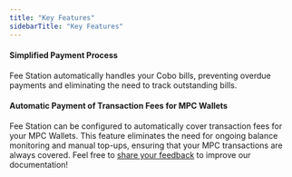 ```yaml
---
title: "Key Features"
sidebarTitle: "Key Features"
---
```


#### Simplified Payment Process
Fee Station automatically handles your Cobo bills, preventing overdue payments and eliminating the need to track outstanding bills.

#### Automatic Payment of Transaction Fees for MPC Wallets

Fee Station can be configured to automatically cover transaction fees for your MPC Wallets. This feature eliminates the need for ongoing balance monitoring and manual top-ups, ensuring that your MPC transactions are always covered.
<Tip>Feel free to [share your feedback](https://forms.zohopublic.com/cobo/form/DocumentFeedbackForm/formperma/QvLOhxJv1_JMsJ-1dleZ8Itb_7rzN-LtgvsDdxosoVI?referrername=manuals) to improve our documentation!</Tip>